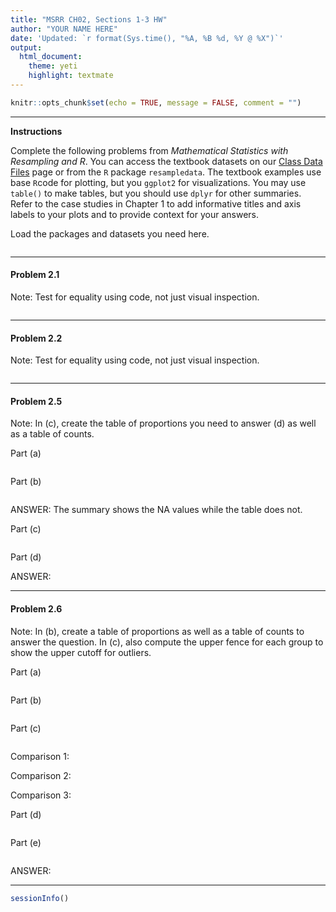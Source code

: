 ```yaml
---
title: "MSRR CH02, Sections 1-3 HW"
author: "YOUR NAME HERE"
date: 'Updated: `r format(Sys.time(), "%A, %B %d, %Y @ %X")`'
output: 
  html_document: 
    theme: yeti
    highlight: textmate
---
```


```r
knitr::opts_chunk$set(echo = TRUE, message = FALSE, comment = "")
```

***

**Instructions**

Complete the following problems from _Mathematical Statistics with Resampling and R_. You can access the textbook datasets on our [Class Data Files](https://stat-jet-asu.github.io/Datasets/DatasetList.html) page or from the `R` package `resampledata`. The textbook examples use base `R`code for plotting, but you `ggplot2` for visualizations. You may use `table()` to make tables, but you should use `dplyr` for other summaries. Refer to the case studies in Chapter 1 to add informative titles and axis labels to your plots and to provide context for your answers.

Load the packages and datasets you need here.

```r

```


***
#### Problem 2.1

Note: Test for equality using code, not just visual inspection.

```r

```


***
#### Problem 2.2

Note: Test for equality using code, not just visual inspection.

```r

```


***
#### Problem 2.5

Note: In (c), create the table of proportions you need to answer (d) as well as a table of counts.

Part (a)

```r

```

Part (b)

```r

```

ANSWER: The summary shows the NA values while the table does not.

Part (c)

```r

```

Part (d)

ANSWER: 


***
#### Problem 2.6

Note: In (b), create a table of proportions as well as a table of counts to answer the question. In (c), also compute the upper fence for each group to show the upper cutoff for outliers.

Part (a)

```r

```

Part (b)

```r

```

Part (c)

```r

```

Comparison 1: 

Comparison 2: 

Comparison 3: 

Part (d)

```r

```

Part (e)

```r

```

ANSWER:


***

```r
sessionInfo()
```


